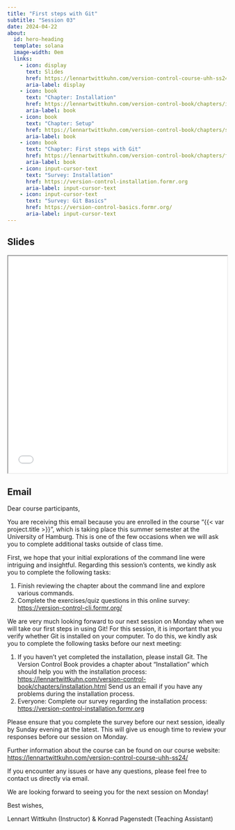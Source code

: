 ```yaml
---
title: "First steps with Git"
subtitle: "Session 03"
date: 2024-04-22
about:
  id: hero-heading
  template: solana
  image-width: 0em
  links:
    - icon: display
      text: Slides
      href: https://lennartwittkuhn.com/version-control-course-uhh-ss24/sessions/slides_session03.html
      aria-label: display
    - icon: book
      text: "Chapter: Installation"
      href: https://lennartwittkuhn.com/version-control-book/chapters/installation.html
      aria-label: book
    - icon: book
      text: "Chapter: Setup"
      href: https://lennartwittkuhn.com/version-control-book/chapters/setup.html
      aria-label: book
    - icon: book
      text: "Chapter: First steps with Git"
      href: https://lennartwittkuhn.com/version-control-book/chapters/first-steps-git.html
      aria-label: book
    - icon: input-cursor-text
      text: "Survey: Installation"
      href: https://version-control-installation.formr.org
      aria-label: input-cursor-text
    - icon: input-cursor-text
      text: "Survey: Git Basics"
      href: https://version-control-basics.formr.org/
      aria-label: input-cursor-text
---
```


::: {#hero-heading}
:::

## Slides

```{=html}
<iframe width="100%" height=500 src="slides_session03.html"></iframe>
```

## Email

Dear course participants,

You are receiving this email because you are enrolled in the course "{{< var project.title >}}", which is taking place this summer semester at the University of Hamburg.
This is one of the few occasions when we will ask you to complete additional tasks outside of class time.

First, we hope that your initial explorations of the command line were intriguing and insightful.
Regarding this session's contents, we kindly ask you to complete the following tasks:

1. Finish reviewing the chapter about the command line and explore various commands.
1. Complete the exercises/quiz questions in this online survey: <https://version-control-cli.formr.org/>

We are very much looking forward to our next session on Monday when we will take our first steps in using Git!
For this session, it is important that you verify whether Git is installed on your computer.
To do this, we kindly ask you to complete the following tasks before our next meeting:

1. If you haven't yet completed the installation, please install Git.
The Version Control Book provides a chapter about "Installation" which should help you with the installation process: <https://lennartwittkuhn.com/version-control-book/chapters/installation.html>
Send us an email if you have any problems during the installation process.
1. Everyone: Complete our survey regarding the installation process: <https://version-control-installation.formr.org>

Please ensure that you complete the survey before our next session, ideally by Sunday evening at the latest.
This will give us enough time to review your responses before our session on Monday.

Further information about the course can be found on our course website: <https://lennartwittkuhn.com/version-control-course-uhh-ss24/>

If you encounter any issues or have any questions, please feel free to contact us directly via email.

We are looking forward to seeing you for the next session on Monday!

Best wishes,

Lennart Wittkuhn (Instructor) & Konrad Pagenstedt (Teaching Assistant)